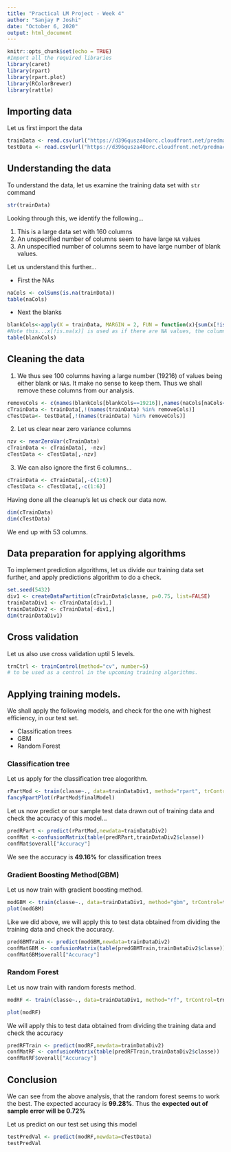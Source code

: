 ---
title: "Practical LM Project - Week 4"
author: "Sanjay P Joshi"
date: "October 6, 2020"
output: html_document
---

```{r setup, include=FALSE}
knitr::opts_chunk$set(echo = TRUE)
#Import all the required libraries
library(caret)
library(rpart)
library(rpart.plot)
library(RColorBrewer)
library(rattle)
```

## Importing data

Let us first import the data

```{r importData}
trainData <- read.csv(url("https://d396qusza40orc.cloudfront.net/predmachlearn/pml-training.csv"))
testData <- read.csv(url("https://d396qusza40orc.cloudfront.net/predmachlearn/pml-testing.csv"))
```

## Understanding the data

To understand the data, let us examine the training data set with `str` command
```{r understandingData}
str(trainData)
```

Looking through this, we identify the following...

1. This is a large data set with 160 columns
2. An unspecified number of columns seem to have large `NA` values
3. An unspecified number of columns seem to have large number of blank values.

Let us understand this further...

  -  First the NAs

```{r naInfo}
naCols <- colSums(is.na(trainData))
table(naCols)
```

  -  Next the blanks
```{r blankInfo}
blankCols<-apply(X = trainData, MARGIN = 2, FUN = function(x){sum(x[!is.na(x)]=="")})
#Note this...x[!is.na(x)] is used as if there are NA values, the columns will return NA
table(blankCols)
```

## Cleaning the data

1.  We thus see 100 columns having a large number (19216) of values being either blank or `NA`s. It make no sense to keep them. Thus we shall remove these columns from our analysis.

```{r firstCleanup}
removeCols <- c(names(blankCols[blankCols==19216]),names(naCols[naCols==19216]))
cTrainData <- trainData[,!(names(trainData) %in% removeCols)]
cTestData<- testData[,!(names(trainData) %in% removeCols)]

```
2.  Let us clear near zero variance columns

```{r getNzv}
nzv <- nearZeroVar(cTrainData)
cTrainData <- cTrainData[, -nzv]
cTestData <- cTestData[,-nzv]
```

3.  We can also ignore the first 6 columns...
```{r remTS}
cTrainData <- cTrainData[,-c(1:6)]
cTestData <- cTestData[,-c(1:6)]
```

Having done all the cleanup's let us check our data now.

```{r checkClearData}
dim(cTrainData)
dim(cTestData)
```

We end up with 53 columns.

## Data preparation for applying algorithms

To implement prediction algorithms, let us divide our training data set further, and apply predictions algorithm to do a check.
```{r divTrainSet}

set.seed(5432)
div1 <- createDataPartition(cTrainData$classe, p=0.75, list=FALSE)
trainDataDiv1 <- cTrainData[div1,]
trainDataDiv2 <- cTrainData[-div1,]
dim(trainDataDiv1)
```
## Cross validation

Let us also use cross validation uptil 5 levels.
```{r cvMod}
trnCtrl <- trainControl(method="cv", number=5)
# to be used as a control in the upcoming training algorithms.
```

## Applying training models.

We shall apply the following models, and check for the one with highest efficiency, in our test set.

-    Classification trees
-    GBM
-    Random Forest

### Classification tree
Let us apply for the classification tree alogorithm.
```{r rPartMod}
rPartMod <- train(classe~., data=trainDataDiv1, method="rpart", trControl=trnCtrl)
fancyRpartPlot(rPartMod$finalModel)
```

Let us now predict or our sample test data drawn out of training data and check the accuracy of this model...

```{r checkRPartMod}
predRPart <- predict(rPartMod,newdata=trainDataDiv2)
confMat <-confusionMatrix(table(predRPart,trainDataDiv2$classe))
confMat$overall["Accuracy"]
```

We see the accuracy is **49.16%** for classification trees

### Gradient Boosting Method(GBM)
Let us now train with gradient boosting method.

```{r gbmMod}
modGBM <- train(classe~., data=trainDataDiv1, method="gbm", trControl=trnCtrl, verbose=FALSE)
plot(modGBM)
```

Like we did above, we will apply this to test data obtained from dividing the training data and check the accuracy.
```{r}
predGBMTrain <- predict(modGBM,newdata=trainDataDiv2)
confMatGBM <- confusionMatrix(table(predGBMTrain,trainDataDiv2$classe))
confMatGBM$overall["Accuracy"]
```

### Random Forest
Let us now train with random forests method.
```{r trainRF}
modRF <- train(classe~., data=trainDataDiv1, method="rf", trControl=trnCtrl, verbose=FALSE)
```

```{r rfPlot}
plot(modRF)
```

We will apply this to test data obtained from dividing the training data and check the accuracy

```{r checkRF}
predRFTrain <- predict(modRF,newdata=trainDataDiv2)
confMatRF <- confusionMatrix(table(predRFTrain,trainDataDiv2$classe))
confMatRF$overall["Accuracy"]
```

## Conclusion

We can see from the above analysis, that the random forest seems to work the best. The expected accuracy is **99.28%**. Thus the **expected out of sample error will be 0.72%**


Let us predict on our test set using this model

```{r predictRF}
testPredVal <- predict(modRF,newdata=cTestData)
testPredVal
```